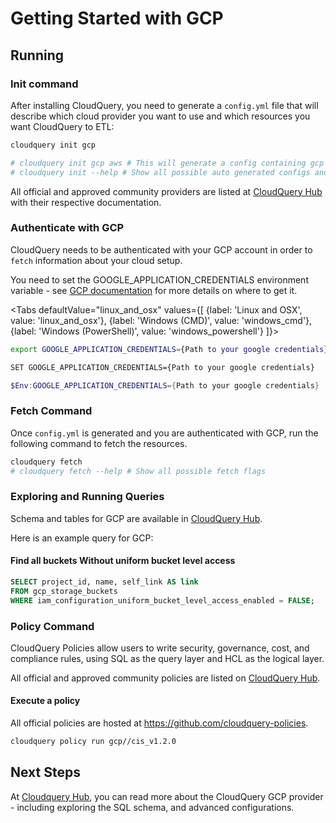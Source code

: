
# Getting Started with GCP

<DownloadSection />

## Running

### Init command

After installing CloudQuery, you need to generate a `config.yml` file that will describe which cloud provider you want to use and which resources you want CloudQuery to ETL:

```bash
cloudquery init gcp

# cloudquery init gcp aws # This will generate a config containing gcp and aws providers
# cloudquery init --help # Show all possible auto generated configs and flags
```

All official and approved community providers are listed at [CloudQuery Hub](https://hub.cloudquery.io) with their respective documentation.

<SpawnSection />

### Authenticate with GCP

CloudQuery needs to be authenticated with your GCP account in order to `fetch` information about your cloud setup.

<ReadonlyTip />

You need to set the GOOGLE_APPLICATION_CREDENTIALS environment variable - see [GCP documentation](https://cloud.google.com/docs/authentication/getting-started#command-line) for more details on where to get it.

<Tabs
  defaultValue="linux_and_osx"
  values={[
    {label: 'Linux and OSX', value: 'linux_and_osx'},
    {label: 'Windows (CMD)', value: 'windows_cmd'},
    {label: 'Windows (PowerShell)', value: 'windows_powershell'}
  ]}>

<TabItem value='linux_and_osx'>

```bash
export GOOGLE_APPLICATION_CREDENTIALS={Path to your google credentials}
```

</TabItem>

<TabItem value='windows_cmd'>

```bash
SET GOOGLE_APPLICATION_CREDENTIALS={Path to your google credentials}
```

</TabItem>

<TabItem value='windows_powershell'>

```powershell
$Env:GOOGLE_APPLICATION_CREDENTIALS={Path to your google credentials}
```

</TabItem>

</Tabs>

### Fetch Command

Once `config.yml` is generated and you are authenticated with GCP, run the following command to fetch the resources.

```bash
cloudquery fetch
# cloudquery fetch --help # Show all possible fetch flags
```

### Exploring and Running Queries

<ExploreSection/>

Schema and tables for GCP are available in [CloudQuery Hub](https://hub.cloudquery.io/providers/cloudquery/gcp/latest/schema).

Here is an example query for GCP:

#### Find all buckets Without uniform bucket level access

```sql
SELECT project_id, name, self_link AS link
FROM gcp_storage_buckets
WHERE iam_configuration_uniform_bucket_level_access_enabled = FALSE;
```

### Policy Command

CloudQuery Policies allow users to write security, governance, cost, and compliance rules, 
using SQL as the query layer and HCL as the logical layer.

All official and approved community policies are listed on [CloudQuery Hub](https://hub.cloudquery.io/policies/cloudquery/gcp/latest).

#### Execute a policy

All official policies are hosted at https://github.com/cloudquery-policies.

```bash
cloudquery policy run gcp//cis_v1.2.0
```

## Next Steps

At [Cloudquery Hub](https://hub.cloudquery.io/providers/cloudquery/gcp/latest), you can read more about the CloudQuery GCP provider - including exploring the SQL schema, and advanced configurations.